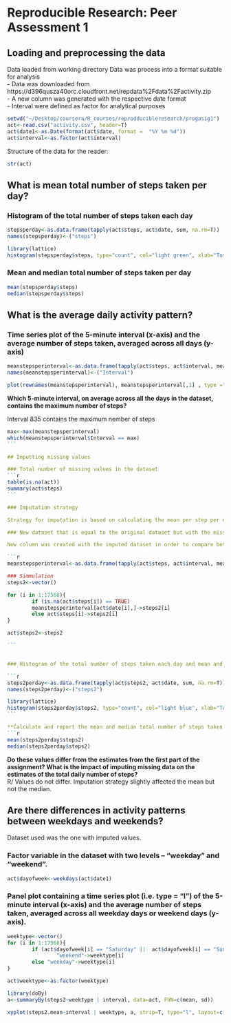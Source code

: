 Reproducible Research: Peer Assessment 1
========================================================

## Loading and preprocessing the data

Data loaded from working directory
Data was process into a format suitable for analysis  
        - Data was downloaded from https://d396qusza40orc.cloudfront.net/repdata%2Fdata%2Factivity.zip  
        - A new column was generated with the respective date format  
        - Interval were defined as factor for analytical purposes
        
```r
setwd("~/Desktop/coursera/R_courses/reprodducibleresearch/progasig1")
act<-read.csv("activity.csv", header=T)
act$date1<-as.Date(format(act$date, format =  "%Y %m %d"))
act$interval<-as.factor(act$interval)
```
Structure of the data for the reader:  
```r
str(act)
```

## What is mean total number of steps taken per day?

### Histogram of the total number of steps taken each day  
```r
stepsperday<-as.data.frame(tapply(act$steps, act$date, sum, na.rm=T))
names(stepsperday)<-("steps")

library(lattice)
histogram(stepsperday$steps, type="count", col="light green", xlab="Total Number of Steps per day")
```  

### Mean and median total number of steps taken per day
```r
mean(stepsperday$steps)
median(stepsperday$steps)
```

## What is the average daily activity pattern?

### Time series plot of the 5-minute interval (x-axis) and the average number of steps taken, averaged across all days (y-axis)  
```r
meanstepsperinterval<-as.data.frame(tapply(act$steps, act$interval, mean, na.rm=T), row.names=NULL)
names(meanstepsperinterval)<-("Interval")

plot(rownames(meanstepsperinterval), meanstepsperinterval[,1] , type ="l", xlab= "5 Minute Interval", ylab="Average Number of Steps", col="dark green")
```
  
**Which 5-minute interval, on average across all the days in the dataset, contains the maximum number of steps?** 

Interval 835 contains the maximum nember of steps
````r
max<-max(meanstepsperinterval)
which(meanstepsperinterval$Interval == max)
```

## Imputting missing values

### Total number of missing values in the dataset  
```r
table(is.na(act))
summary(act$steps)
```

### Imputation strategy

Strategy for imputation is based on calculating the mean per step per day and then replace it into the specific step that has NA. 

### New dataset that is equal to the original dataset but with the missing data filled in.

New column was created with the imputed dataset in order to compare between the dataset with NA and the one without NAs

```r
meanstepsperinterval<-as.data.frame(tapply(act$steps, act$interval, mean, na.rm=T), row.names=NULL)

### Simmulation
steps2<-vector()

for (i in 1:17568){
        if (is.na(act$steps[i]) == TRUE)
        meanstepsperinterval[act$date[i],]->steps2[i]        
        else act$steps[i]->steps2[i]
}

act$steps2<-steps2

```


### Histogram of the total number of steps taken each day and mean and median total number of steps taken per day. 

```r
steps2perday<-as.data.frame(tapply(act$steps2, act$date, sum, na.rm=T))
names(steps2perday)<-("steps2")

library(lattice)
histogram(steps2perday$steps2, type="count", col="light blue", xlab="Total Number of Steps per day after Imputation")
```  

**Calculate and report the mean and median total number of steps taken per day**
```r
mean(steps2perday$steps2)
median(steps2perday$steps2)
````

**Do these values differ from the estimates from the first part of the assignment? What is the impact of imputing missing data on the estimates of the total daily number of steps?**  
R/ Values do not differ. Imputation strategy slightly affected the mean but not the median.


## Are there differences in activity patterns between weekdays and weekends?

Dataset used was the one with imputed values.

### Factor variable in the dataset with two levels – “weekday” and “weekend”.  

```r

act$dayofweek<-weekdays(act$date1)
```

### Panel plot containing a time series plot (i.e. type = "l") of the 5-minute interval (x-axis) and the average number of steps taken, averaged across all weekday days or weekend days (y-axis). 

```r
weektype<-vector()
for (i in 1:17568){
        if (act$dayofweek[i] == "Saturday" ||  act$dayofweek[i] == "Sunday")
                "weekend"->weektype[i]        
        else "weekday"->weektype[i]
}

act$weektype<-as.factor(weektype)

library(doBy)
a<-summaryBy(steps2~weektype | interval, data=act, FUN=c(mean, sd))

xyplot(steps2.mean~interval | weektype, a, strip=T, type="l", layout=c(1,2),col="dark green",scales= list(x=list(at = seq (from = 0, to =1000, by=20))), xlab="Intervals", ylab="Number of Steps")
```


